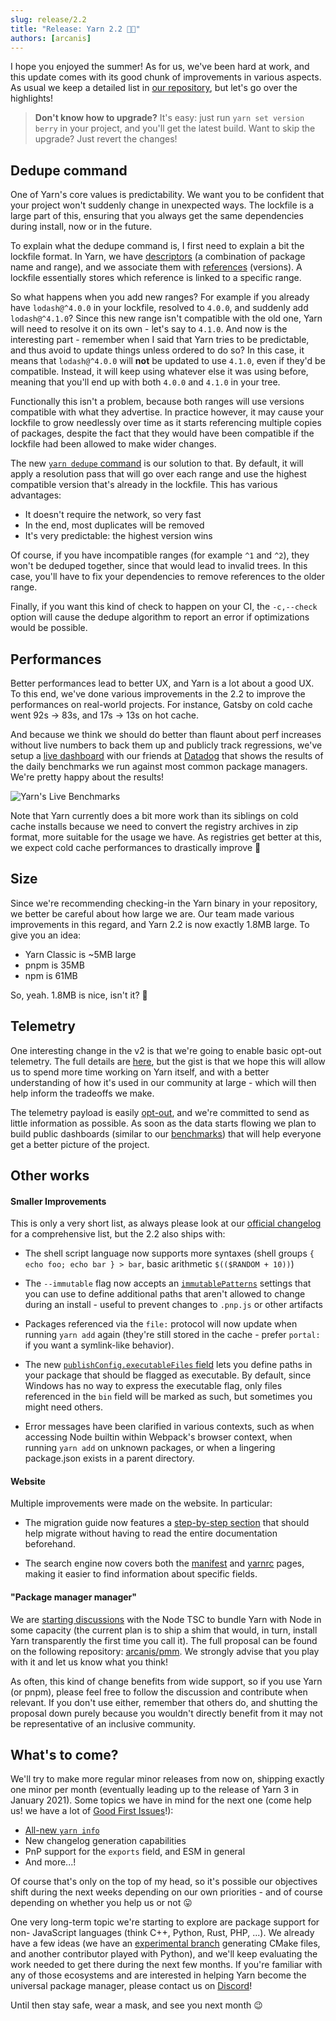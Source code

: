 ```yaml
---
slug: release/2.2
title: "Release: Yarn 2.2 🚅🌟"
authors: [arcanis]
---
```


I hope you enjoyed the summer! As for us, we've been hard at work, and this update comes with its good chunk of improvements in various aspects. As usual we keep a detailed list in [our repository](https://github.com/yarnpkg/berry/blob/master/CHANGELOG.md), but let's go over the highlights!

> **Don't know how to upgrade?** It's easy: just run `yarn set version berry` in your project, and you'll get the latest build. Want to skip the upgrade? Just revert the changes!

## Dedupe command

One of Yarn's core values is predictability. We want you to be confident that your project won't suddenly change in unexpected ways. The lockfile is a large part of this, ensuring that you always get the same dependencies during install, now or in the future.

To explain what the dedupe command is, I first need to explain a bit the lockfile format. In Yarn, we have [descriptors](https://yarnpkg.com/advanced/lexicon#descriptor) (a combination of package name and range), and we associate them with [references](https://yarnpkg.com/advanced/lexicon#reference) (versions). A lockfile essentially stores which reference is linked to a specific range.

So what happens when you add new ranges? For example if you already have `lodash@^4.0.0` in your lockfile, resolved to `4.0.0`, and suddenly add `lodash@^4.1.0`? Since this new range isn't compatible with the old one, Yarn will need to resolve it on its own - let's say to `4.1.0`. And now is the interesting part - remember when I said that Yarn tries to be predictable, and thus avoid to update things unless ordered to do so? In this case, it means that `lodash@^4.0.0` will **not** be updated to use `4.1.0`, even if they'd be compatible. Instead, it will keep using whatever else it was using before, meaning that you'll end up with both `4.0.0` and `4.1.0` in your tree.

Functionally this isn't a problem, because both ranges will use versions compatible with what they advertise. In practice however, it may cause your lockfile to grow needlessly over time as it starts referencing multiple copies of packages, despite the fact that they would have been compatible if the lockfile had been allowed to make wider changes.

The new [`yarn dedupe` command](https://yarnpkg.com/cli/dedupe) is our solution to that. By default, it will apply a resolution pass that will go over each range and use the highest compatible version that's already in the lockfile. This has various advantages:

- It doesn't require the network, so very fast
- In the end, most duplicates will be removed
- It's very predictable: the highest version wins

Of course, if you have incompatible ranges (for example `^1` and `^2`), they won't be deduped together, since that would lead to invalid trees. In this case, you'll have to fix your dependencies to remove references to the older range.

Finally, if you want this kind of check to happen on your CI, the `-c,--check` option will cause the dedupe algorithm to report an error if optimizations would be possible.

## Performances

Better performances lead to better UX, and Yarn is a lot about a good UX. To this end, we've done various improvements in the 2.2 to improve the performances on real-world projects. For instance, Gatsby on cold cache went 92s → 83s, and 17s → 13s on hot cache.

And because we think we should do better than flaunt about perf increases without live numbers to back them up and publicly track regressions, we've setup a [live dashboard](https://p.datadoghq.eu/sb/d2wdprp9uki7gfks-c562c42f4dfd0ade4885690fa719c818) with our friends at [Datadog](https://www.datadoghq.com/) that shows the results of the daily benchmarks we run against most common package managers. We're pretty happy about the results!

![Yarn's Live Benchmarks](https://dev-to-uploads.s3.amazonaws.com/i/d47lr3ndqr657ls5xf7w.png)

Note that Yarn currently does a bit more work than its siblings on cold cache installs because we need to convert the registry archives in zip format, more suitable for the usage we have. As registries get better at this, we expect cold cache performances to drastically improve 🚅

## Size

Since we're recommending checking-in the Yarn binary in your repository, we better be careful about how large we are. Our team made various improvements in this regard, and Yarn 2.2 is now exactly 1.8MB large. To give you an idea:

- Yarn Classic is ~5MB large
- pnpm is 35MB
- npm is 61MB

So, yeah. 1.8MB is nice, isn't it? 🙂

## Telemetry

One interesting change in the v2 is that we're going to enable basic opt-out telemetry. The full details are [here](https://yarnpkg.com/advanced/telemetry), but the gist is that we hope this will allow us to spend more time working on Yarn itself, and with a better understanding of how it's used in our community at large - which will then help inform the tradeoffs we make.

The telemetry payload is easily [opt-out](https://yarnpkg.com/advanced/telemetry#how-can-i-disable-it), and we're committed to send as little information as possible. As soon as the data starts flowing we plan to build public dashboards (similar to our [benchmarks](https://p.datadoghq.eu/sb/d2wdprp9uki7gfks-c562c42f4dfd0ade4885690fa719c818)) that will help everyone get a better picture of the project.

## Other works

#### Smaller Improvements

This is only a very short list, as always please look at our [official changelog](https://github.com/yarnpkg/berry/blob/master/CHANGELOG.md) for a comprehensive list, but the 2.2 also ships with:

- The shell script language now supports more syntaxes (shell groups `{ echo foo; echo bar } > bar`, basic arithmetic `$(($RANDOM + 10))`)

- The `--immutable` flag now accepts an [`immutablePatterns`](https://yarnpkg.com/configuration/yarnrc#immutablePatterns) settings that you can use to define additional paths that aren't allowed to change during an install - useful to prevent changes to `.pnp.js` or other artifacts

- Packages referenced via the `file:` protocol will now update when running `yarn add` again (they're still stored in the cache - prefer `portal:` if you want a symlink-like behavior).

- The new [`publishConfig.executableFiles` field](https://yarnpkg.com/configuration/manifest#publishConfig.executableFiles) lets you define paths in your package that should be flagged as executable. By default, since Windows has no way to express the executable flag, only files referenced in the `bin` field will be marked as such, but sometimes you might need others.

- Error messages have been clarified in various contexts, such as when accessing Node builtin within Webpack's browser context, when running `yarn add` on unknown packages, or when a lingering package.json exists in a parent directory.

#### Website

Multiple improvements were made on the website. In particular:

- The migration guide now features a [step-by-step section](https://yarnpkg.com/advanced/migration#step-by-step) that should help migrate without having to read the entire documentation beforehand.

- The search engine now covers both the [manifest](https://yarnpkg.com/configuration/manifest) and [yarnrc](https://yarnpkg.com/configuration/yarnrc) pages, making it easier to find information about specific fields.

#### "Package manager manager"

We are [starting discussions](https://github.com/nodejs/TSC/issues/904) with the Node TSC to bundle Yarn with Node in some capacity (the current plan is to ship a shim that would, in turn, install Yarn transparently the first time you call it). The full proposal can be found on the following repository: [arcanis/pmm](https://github.com/arcanis/pmm). We strongly advise that you play with it and let us know what you think!

As often, this kind of change benefits from wide support, so if you use Yarn (or pnpm), please feel free to follow the discussion and contribute when relevant. If you don't use either, remember that others do, and shutting the proposal down purely because you wouldn't directly benefit from it may not be representative of an inclusive community.

## What's to come?

We'll try to make more regular minor releases from now on, shipping exactly one minor per month (eventually leading up to the release of Yarn 3 in January 2021). Some topics we have in mind for the next one (come help us! we have a lot of [Good First Issues](https://github.com/yarnpkg/berry/issues?q=is%3Aopen+is%3Aissue+label%3A%22good+first+issue%22)!):

- [All-new `yarn info`](https://twitter.com/arcanis/status/1298193746614312960)
- New changelog generation capabilities
- PnP support for the `exports` field, and ESM in general
- And more...!

Of course that's only on the top of my head, so it's possible our objectives shift during the next weeks depending on our own priorities - and of course depending on whether you help us or not 😛

One very long-term topic we're starting to explore are package support for non-
JavaScript languages (think C++, Python, Rust, PHP, ...). We already have a few ideas (we have an [experimental branch](https://github.com/yarnpkg/berry/pull/1697) generating CMake files, and another contributor played with Python), and we'll keep evaluating the work needed to get there during the next few months. If you're familiar with any of those ecosystems and are interested in helping Yarn become the universal package manager, please contact us on [Discord](https://discord.com/invite/yarnpkg)!

Until then stay safe, wear a mask, and see you next month 😉
